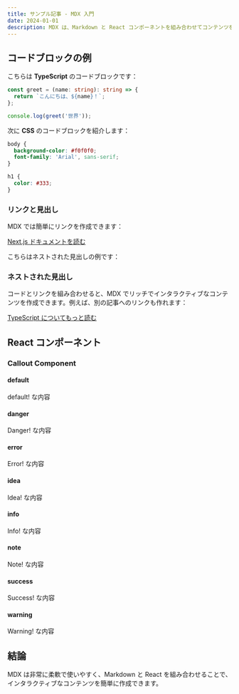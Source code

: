 ```yaml
---
title: サンプル記事 - MDX 入門
date: 2024-01-01
description: MDX は、Markdown と React コンポーネントを組み合わせてコンテンツを書くための強力な方法です。この記事では、MDX の様々な要素を紹介します。
---
```


## コードブロックの例

こちらは **TypeScript** のコードブロックです：

```typescript
const greet = (name: string): string => {
  return `こんにちは、${name}！`;
};

console.log(greet('世界'));
```

次に **CSS** のコードブロックを紹介します：

```css
body {
  background-color: #f0f0f0;
  font-family: 'Arial', sans-serif;
}

h1 {
  color: #333;
}
```

### リンクと見出し

MDX では簡単にリンクを作成できます：

[Next.js ドキュメントを読む](https://nextjs.org/docs)

こちらはネストされた見出しの例です：

### ネストされた見出し

コードとリンクを組み合わせると、MDX でリッチでインタラクティブなコンテンツを作成できます。例えば、別の記事へのリンクも作れます：

[TypeScript についてもっと読む](https://www.typescriptlang.org/docs/)

## React コンポーネント

### Callout Component

#### default

<Callout>default! な内容</Callout>

#### danger

<Callout type="danger">Danger! な内容</Callout>

#### error

<Callout type="error">Error! な内容</Callout>

#### idea

<Callout type="idea">Idea! な内容</Callout>

#### info

<Callout type="info">Info! な内容</Callout>

#### note

<Callout type="note">Note! な内容</Callout>

#### success

<Callout type="success">Success! な内容</Callout>

#### warning

<Callout type="warning">Warning! な内容</Callout>

## 結論

MDX は非常に柔軟で使いやすく、Markdown と React を組み合わせることで、インタラクティブなコンテンツを簡単に作成できます。

